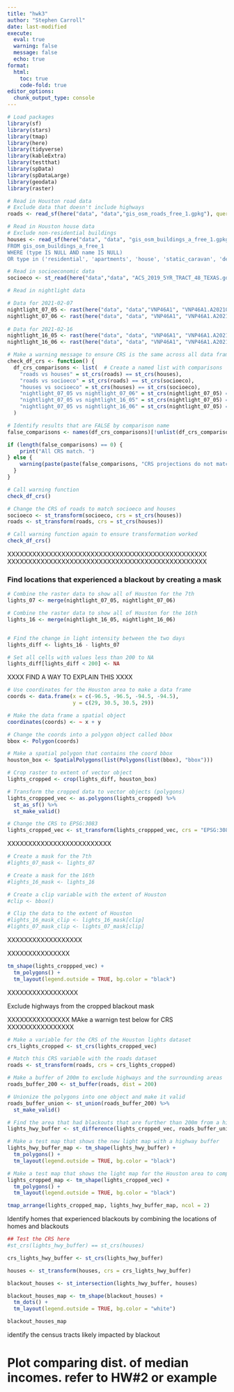 ```yaml
---
title: "hwk3"
author: "Stephen Carroll"
date: last-modified
execute: 
  eval: true
  warning: false
  message: false
  echo: true
format:
  html:
    toc: true
    code-fold: true
editor_options: 
  chunk_output_type: console
---
```


```r
# Load packages
library(sf)
library(stars)
library(tmap)
library(here)
library(tidyverse)
library(kableExtra)
library(testthat)
library(spData)
library(spDataLarge)
library(geodata)
library(raster)
```

```r
# Read in Houston road data
# Exclude data that doesn't include highways
roads <- read_sf(here("data", "data","gis_osm_roads_free_1.gpkg"), query = "SELECT * FROM gis_osm_roads_free_1 WHERE fclass='motorway'", quiet = TRUE)

# Read in Houston house data
# Exclude non-residential buildings
houses <- read_sf(here("data", "data", "gis_osm_buildings_a_free_1.gpkg"), query = "SELECT *
FROM gis_osm_buildings_a_free_1
WHERE (type IS NULL AND name IS NULL)
OR type in ('residential', 'apartments', 'house', 'static_caravan', 'detached')", quiet = TRUE)

# Read in socioeconomic data
socioeco <- st_read(here("data","data", "ACS_2019_5YR_TRACT_48_TEXAS.gdb"), layer = "ACS_2019_5YR_TRACT_48_TEXAS", quiet = TRUE)

# Read in nightlight data

# Data for 2021-02-07
nightlight_07_05 <- rast(here("data", "data","VNP46A1", "VNP46A1.A2021038.h08v05.001.2021039064328.tif"))
nightlight_07_06 <- rast(here("data", "data", "VNP46A1", "VNP46A1.A2021038.h08v06.001.2021039064329.tif"))
  
# Data for 2021-02-16
nightlight_16_05 <- rast(here("data", "data", "VNP46A1", "VNP46A1.A2021047.h08v05.001.2021048091106.tif"))
nightlight_16_06 <- rast(here("data", "data", "VNP46A1", "VNP46A1.A2021047.h08v06.001.2021048091105.tif"))
```


```r
# Make a warning message to ensure CRS is the same across all data frames
check_df_crs <- function() {
  df_crs_comparisons <- list(  # Create a named list with comparisons
    "roads vs houses" = st_crs(roads) == st_crs(houses),
    "roads vs socioeco" = st_crs(roads) == st_crs(socioeco),
    "houses vs socioeco" = st_crs(houses) == st_crs(socioeco),
    "nightlight_07_05 vs nightlight_07_06" = st_crs(nightlight_07_05) == st_crs(nightlight_07_06), 
    "nightlight_07_05 vs nightlight_16_05" = st_crs(nightlight_07_05) == st_crs(nightlight_16_05),
    "nightlight_07_05 vs nightlight_16_06" = st_crs(nightlight_07_05) == st_crs(nightlight_16_06)
  )

# Identify results that are FALSE by comparison name
false_comparisons <- names(df_crs_comparisons)[!unlist(df_crs_comparisons)]

if (length(false_comparisons) == 0) {
    print("All CRS match. ")
} else {
    warning(paste(paste(false_comparisons, "CRS projections do not match.", collapse = " ")))
  }
}

# Call warning function
check_df_crs()
```

```r
# Change the CRS of roads to match socioeco and houses
socioeco <- st_transform(socioeco, crs = st_crs(houses))
roads <- st_transform(roads, crs = st_crs(houses))

# Call warning function again to ensure transformation worked
check_df_crs()
```

XXXXXXXXXXXXXXXXXXXXXXXXXXXXXXXXXXXXXXXXXXXXXXXX
XXXXXXXXXXXXXXXXXXXXXXXXXXXXXXXXXXXXXXXXXXXXXXXX

### Find locations that experienced a blackout by creating a mask

```r
# Combine the raster data to show all of Houston for the 7th 
lights_07 <- merge(nightlight_07_05, nightlight_07_06)

# Combine the raster data to show all of Houston for the 16th
lights_16 <- merge(nightlight_16_05, nightlight_16_06)


# Find the change in light intensity between the two days
lights_diff <- lights_16 - lights_07
```

```r
# Set all cells with values less than 200 to NA
lights_diff[lights_diff < 200] <- NA

```

XXXX
FIND A WAY TO EXPLAIN THIS
XXXX

```r
# Use coordinates for the Houston area to make a data frame
coords <- data.frame(x = c(-96.5, -96.5, -94.5, -94.5), 
                     y = c(29, 30.5, 30.5, 29))

# Make the data frame a spatial object 
coordinates(coords) <- ~ x + y

# Change the coords into a polygon object called bbox
bbox <- Polygon(coords)

# Make a spatial polygon that contains the coord bbox
houston_box <- SpatialPolygons(list(Polygons(list(bbox), "bbox")))
```

```r
# Crop raster to extent of vector object
lights_cropped <- crop(lights_diff, houston_box)
```

```r
# Transform the cropped data to vector objects (polygons)
lights_croppped_vec <- as.polygons(lights_cropped) %>% 
  st_as_sf() %>%
  st_make_valid() 
```

```r
# Change the CRS to EPSG:3083
lights_cropped_vec <- st_transform(lights_croppped_vec, crs = "EPSG:3083")
```


XXXXXXXXXXXXXXXXXXXXXXXXX
```r
# Create a mask for the 7th
#lights_07_mask <- lights_07

# Create a mask for the 16th
#lights_16_mask <- lights_16

# Create a clip variable with the extent of Houston
#clip <- bbox()

# Clip the data to the extent of Houston
#lights_16_mask_clip <- lights_16_mask[clip]
#lights_07_mask_clip <- lights_07_mask[clip]
```
XXXXXXXXXXXXXXXXXX

XXXXXXXXXXXXXXX
```r
tm_shape(lights_croppped_vec) +
  tm_polygons() +
  tm_layout(legend.outside = TRUE, bg.color = "black")
```
XXXXXXXXXXXXXXXXX


Exclude highways from the cropped blackout mask

XXXXXXXXXXXXXXX
MAke a warnign test below for CRS
XXXXXXXXXXXXXXXX
```r
# Make a variable for the CRS of the Houston lights dataset
crs_lights_cropped <- st_crs(lights_cropped_vec) 

# Match this CRS variable with the roads dataset
roads <- st_transform(roads, crs = crs_lights_cropped)
```

```r
# Make a buffer of 200m to exclude highways and the surrounding areas
roads_buffer_200 <- st_buffer(roads, dist = 200)

# Unionize the polygons into one object and make it valid
roads_buffer_union <- st_union(roads_buffer_200) %>%
  st_make_valid()
```

```r
# Find the area that had blackouts that are further than 200m from a highway 
lights_hwy_buffer <- st_difference(lights_cropped_vec, roads_buffer_union)
```

```r
# Make a test map that shows the new light map with a highway buffer
lights_hwy_buffer_map <- tm_shape(lights_hwy_buffer) +
  tm_polygons() +
  tm_layout(legend.outside = TRUE, bg.color = "black")
```

```r
# Make a test map that shows the light map for the Houston area to compare the two
lights_cropped_map <- tm_shape(lights_cropped_vec) +
  tm_polygons() +
  tm_layout(legend.outside = TRUE, bg.color = "black")

tmap_arrange(lights_cropped_map, lights_hwy_buffer_map, ncol = 2)
```

Identify homes that experienced blackouts by combining the locations of homes and blackouts

```r
## Test the CRS here
#st_crs(lights_hwy_buffer) == st_crs(houses)

crs_lights_hwy_buffer <- st_crs(lights_hwy_buffer)

houses <- st_transform(houses, crs = crs_lights_hwy_buffer)

blackout_houses <- st_intersection(lights_hwy_buffer, houses)

blackout_houses_map <- tm_shape(blackout_houses) +
  tm_dots() +
  tm_layout(legend.outside = TRUE, bg.color = "white")

blackout_houses_map
```



identify the census tracts likely impacted by blackout

# Plot comparing dist. of median incomes. refer to HW#2 or example